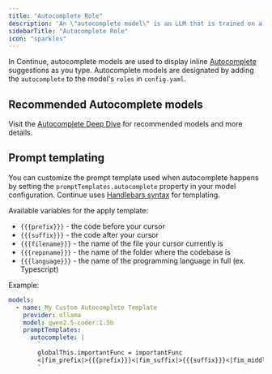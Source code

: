 ```yaml
---
title: "Autocomplete Role"
description: 'An \"autocomplete model\" is an LLM that is trained on a special format called fill-in-the-middle (FIM). This format is designed to be given the prefix and suffix of a code file and predict what goes between. This task is very specific, which on one hand means that the models can be smaller (even a 3B parameter model can perform well). On the other hand, this means that Chat models, though larger, will often perform poorly even with extensive prompting.'
sidebarTitle: "Autocomplete Role"
icon: "sparkles"
---
```


In Continue, autocomplete models are used to display inline [Autocomplete](/autocomplete/how-to-use-it) suggestions as you type. Autocomplete models are designated by adding the `autocomplete` to the model's `roles` in `config.yaml`.

## Recommended Autocomplete models

Visit the [Autocomplete Deep Dive](https://docs.continue.dev/customize/deep-dives/autocomplete) for recommended models and more details.

## Prompt templating

You can customize the prompt template used when autocomplete happens by setting the `promptTemplates.autocomplete` property in your model configuration. Continue uses [Handlebars syntax](https://handlebarsjs.com/guide/) for templating.

Available variables for the apply template:

* `{{{prefix}}}` - the code before your cursor
* `{{{suffix}}}` - the code after your cursor
* `{{{filename}}}` - the name of the file your cursor currently is
* `{{{reponame}}}` - the name of the folder where the codebase is
* `{{{language}}}` - the name of the programming language in full (ex. Typescript)

Example:

```yaml
models:
  - name: My Custom Autocomplete Template
    provider: ollama
    model: qwen2.5-coder:1.5b
    promptTemplates:
      autocomplete: |
        `
        globalThis.importantFunc = importantFunc
        <|fim_prefix|>{{{prefix}}}<|fim_suffix|>{{{suffix}}}<|fim_middle|>
        `
```
